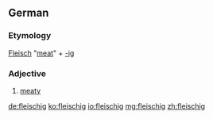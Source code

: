 ==German==
===Etymology===
[[Fleisch]] "[[meat]]" + [[-ig]]
===Adjective===
{{de-adj|comparative=fleischiger|superlative=fleischigsten}} 
# [[meaty]]

[[de:fleischig]]
[[ko:fleischig]]
[[io:fleischig]]
[[mg:fleischig]]
[[zh:fleischig]]